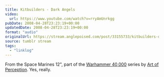 ```yaml
---
title: Kitbuilders - Dark Angels
video:
  url: https://www.youtube.com/watch?v=rryAmUnrkgg
pubDate: 2008-04-28T23:23:19+00:00
updatedDate: 2008-04-28T23:23:19+00:00
format: "audio"
originalUrl: https://stream.anglepoised.com/post/33155733/kitbuilders-dark-angels-from-the-space-marines
source: tumblr stream
tags:
  - "linklog"
---
```


From the Space Marines 12", part of the [Warhammer 40,000][1] series by [Art of Perception][2]. Yes, really.

[1]: http://www.discogs.com/label/Art+Of+Perception
[2]: http://www.art-of-perception.com/
